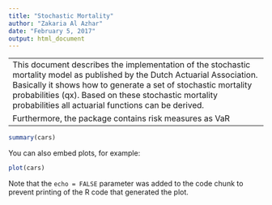 ```yaml
---
title: "Stochastic Mortality"
author: "Zakaria Al Azhar"
date: "February 5, 2017"
output: html_document
---
```

---
This document describes the implementation of the stochastic mortality model as published by the Dutch Actuarial Association. Basically it shows how to generate a set of stochastic mortality probabilities (qx). Based on these stochastic mortality probabilities all actuarial functions can be derived.
Furthermore, the package contains risk measures as VaR
---

```r
summary(cars)
```

You can also embed plots, for example:

```r
plot(cars)
```

Note that the `echo = FALSE` parameter was added to the code chunk to prevent printing of the R code that generated the plot.

